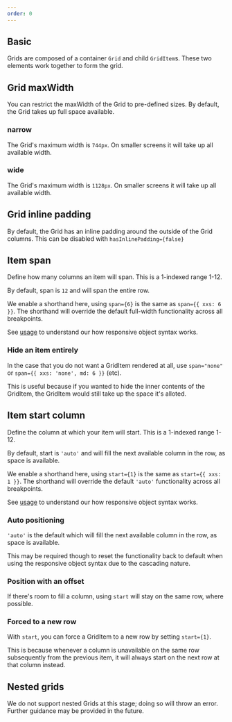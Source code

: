 ```yaml
---
order: 0
---
```



## Basic

Grids are composed of a container `Grid` and child `GridItem`s. These two elements work together to form the grid.

<Example Component={Grid} packageName="@atlaskit/grid" />

## Grid maxWidth

You can restrict the maxWidth of the Grid to pre-defined sizes.  By default, the Grid takes up full space available.

### narrow

The Grid's maximum width is `744px`.  On smaller screens it will take up all available width.

<Example Component={GridNarrow} packageName="@atlaskit/grid" />

### wide

The Grid's maximum width is `1128px`.  On smaller screens it will take up all available width.

<Example Component={GridWide} packageName="@atlaskit/grid" />

## Grid inline padding

By default, the Grid has an inline padding around the outside of the Grid columns.  This can be disabled with `hasInlinePadding={false}`

<Example Component={GridInlinePadding} packageName="@atlaskit/grid" />

## Item span

Define how many columns an item will span.  This is a 1-indexed range 1-12.

By default, span is `12` and will span the entire row.

We enable a shorthand here, using `span={6}` is the same as `span={{ xxs: 6 }}`.  The shorthand will override the default full-width functionality across all breakpoints.

See [usage](./usage) to understand our how responsive object syntax works.

<Example Component={ItemSpan} packageName="@atlaskit/grid" />

### Hide an item entirely

In the case that you do not want a GridItem rendered at all, use `span="none"` or `span={{ xxs: 'none', md: 6 }}` (etc).

This is useful because if you wanted to hide the inner contents of the GridItem, the GridItem would still take up the space it's alloted.

<Example Component={ItemHidden} packageName="@atlaskit/grid" />

## Item start column

Define the column at which your item will start.  This is a 1-indexed range 1-12.

By default, start is `'auto'` and will fill the next available column in the row, as space is available.

We enable a shorthand here, using `start={1}` is the same as `start={{ xxs: 1 }}`.  The shorthand will override the default `'auto'` functionality across all breakpoints.

See [usage](./usage) to understand our how responsive object syntax works.

<Example Component={ItemStart} packageName="@atlaskit/grid" />

### Auto positioning

`'auto'` is the default which will fill the next available column in the row, as space is available.

This may be required though to reset the functionality back to default when using the responsive object syntax due to the cascading nature.

<Example Component={ItemStartAuto} packageName="@atlaskit/grid" />

### Position with an offset

If there's room to fill a column, using `start` will stay on the same row, where possible.

<Example Component={ItemStartSameLine} packageName="@atlaskit/grid" />

### Forced to a new row

With `start`, you can force a GridItem to a new row by setting `start={1}`.

This is because whenever a column is unavailable on the same row subsequently from the previous item, it will always start on the next row at that column instead.

<Example Component={ItemStartNewLine} packageName="@atlaskit/grid" />

## Nested grids

We do not support nested Grids at this stage; doing so will throw an error.  Further guidance may be provided in the future.
